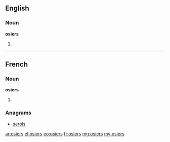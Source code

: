 ==English==

===Noun===
'''osiers'''

# {{plural of|osier}}

----

==French==

===Noun===
'''osiers''' {{m|p}}

# {{plural of|osier|lang=fr}}

===Anagrams===
* [[serois#French|serois]]

[[ar:osiers]]
[[el:osiers]]
[[eo:osiers]]
[[fr:osiers]]
[[mg:osiers]]
[[my:osiers]]